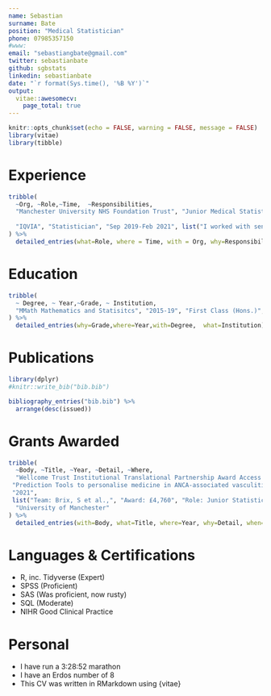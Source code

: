 ---
name: Sebastian
surname: Bate
position: "Medical Statistician"
phone: 07985357150
#www: 
email: "sebastiangbate@gmail.com"
twitter: sebastianbate
github: sgbstats
linkedin: sebastianbate
date: "`r format(Sys.time(), '%B %Y')`"
output: 
  vitae::awesomecv:
    page_total: true
---

```{r setup, include=FALSE}
knitr::opts_chunk$set(echo = FALSE, warning = FALSE, message = FALSE)
library(vitae)
library(tibble)
```

# Experience

```{r}
tribble(
  ~Org, ~Role,~Time,  ~Responsibilities,
  "Manchester University NHS Foundation Trust", "Junior Medical Statistician", "Mar 2021-", list("I have been involved in multiple studies and lead on statistical design and analysis from concept through to dissemination.","I support all levels of researchers from undergraduate and postgraduate students, through to clinical academics and consultants.","I have been responsible for reviewing the design, statistical accuracy and overall viability of all trust sponsored research protocols prior to ethics submission in collaboration with senior statisticians.","I have multiple collaborations with clinicians across the whole of MFT, The University of Manchester, and other trusts, including Renal, Critical Care, Gastroenterology, Cardiovascular, Cystic Fibrosis, Respiratory, Oncogeriatrics, Dermatology, Oncoplastic Surgery, Physiotherapy, Maternity, Trauma Care, and ENT.", "I am the resident statistician for Respiratory Medicine Journal Club where I lead discussions critically appraising research and providing statistical context.", "I have given multiple talks on statistics for critical appraisal across the trust and I am the subject matter expert for meta-analysis.", "I have provided informal mentoring to junior team members."),
  
  "IQVIA", "Statistician", "Sep 2019-Feb 2021", list("I worked with senior biostatistics staff on the evaluation, interpretation, and reporting of study results, including writing the analysis data reviewer’s guide for one study.","I quality controlled regulatory documents including CSRs, summaries of clinical efficacy and safety, prescribing information, and FDA briefing documents for large pivotal studies.","I assisted in developing study analysis plans, including sample size calculations, and mock TFLs across multiple studies.", "I programmed TFLs for use in CSRs across multiple studies.", "I provided guidance and interpretation on statistical matters to medical writers and statistical programmers.","I gained experience in applying the principles in ICH E6 (GCP), E9 (Statistics), E9R1 (Estimands).")
) %>% 
  detailed_entries(what=Role, where = Time, with = Org, why=Responsibilities)

```

# Education

```{r}

tribble(
  ~ Degree, ~ Year,~Grade, ~ Institution, 
  "MMath Mathematics and Statisitcs", "2015-19", "First Class (Hons.)", "University of Manchester"
) %>% 
  detailed_entries(why=Grade,where=Year,with=Degree,  what=Institution)
```


# Publications

```{r}
library(dplyr)
#knitr::write_bib("bib.bib")

bibliography_entries("bib.bib") %>%
  arrange(desc(issued))
```
# Grants Awarded

```{r}
tribble(
  ~Body, ~Title, ~Year, ~Detail, ~Where,
  "Wellcome Trust Institutional Translational Partnership Award Access to Expertise",
 "Prediction Tools to personalise medicine in ANCA-associated vasculitis. ",
 "2021",
 list("Team: Brix, S et al.,", "Award: £4,760", "Role: Junior Statistician"),
  "University of Manchester"
) %>% 
  detailed_entries(with=Body, what=Title, where=Year, why=Detail, when=Where)
```
# Languages & Certifications
* R, inc. Tidyverse (Expert)
* SPSS (Proficient)
* SAS (Was proficient, now rusty)
* SQL (Moderate)
* NIHR Good Clinical Practice


# Personal
* I have run a 3:28:52 marathon
* I have an Erdos number of 8
* This CV was written in RMarkdown using {vitae}

